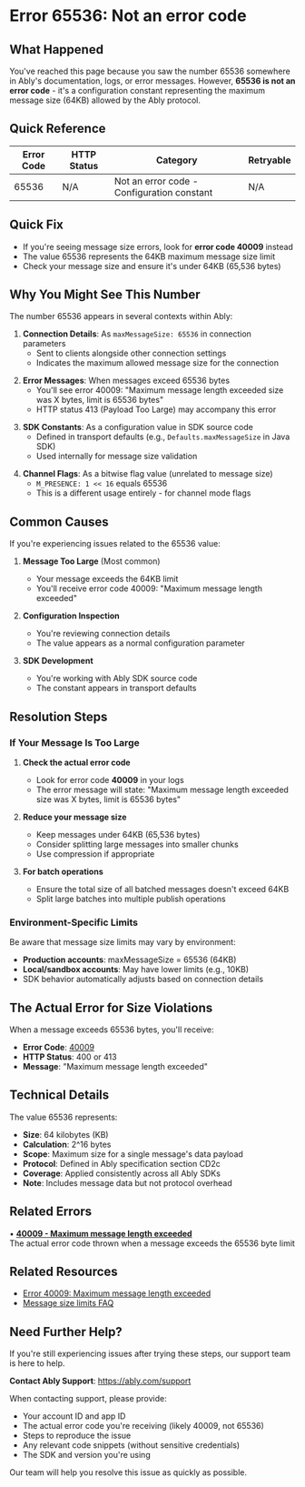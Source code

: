 <!-- Generated by: ably-os errors document-error-codes -->
<!-- Repository: https://github.com/ably/ably-os -->
<!-- Command: ./bin/ably-os errors document-error-codes 65536 -->
<!-- Generated: 2025-08-25T19-44-21-128Z -->
<!-- Sources: 
     - Analysis: https://github.com/ably/ably-os/blob/5f4ba43/output/error-codes/research/65536-analysis.md
     - Knowledge: https://github.com/ably/ably-os/blob/5f4ba43/output/error-codes/research/65536-knowledge.md
     - Editorial notes: https://github.com/ably/ably-os/blob/5f4ba43/src/prompts/errors/editorial-notes.md
-->
<!-- Key Approach: Clarifying that 65536 is not an error code but a configuration constant, and redirecting users to the actual error code 40009 for message size violations -->
<!-- Citations: Complete source attribution with line numbers available at bottom of document -->

# Error 65536: Not an error code

## What Happened

You've reached this page because you saw the number 65536 somewhere in Ably's documentation, logs, or error messages. However, **65536 is not an error code** - it's a configuration constant representing the maximum message size (64KB) allowed by the Ably protocol.

## Quick Reference

| Error Code | HTTP Status | Category | Retryable |
|------------|-------------|----------|-----------|
| 65536 | N/A | Not an error code - Configuration constant | N/A |

## Quick Fix

- If you're seeing message size errors, look for **error code 40009** instead
- The value 65536 represents the 64KB maximum message size limit
- Check your message size and ensure it's under 64KB (65,536 bytes)

## Why You Might See This Number

The number 65536 appears in several contexts within Ably:

<!-- Source: Knowledge from https://github.com/ably/ably-os/blob/5f4ba43/output/error-codes/research/65536-knowledge.md lines 52-57 -->
1. **Connection Details**: As `maxMessageSize: 65536` in connection parameters
   - Sent to clients alongside other connection settings
   - Indicates the maximum allowed message size for the connection

<!-- Source: Knowledge from https://github.com/ably/ably-os/blob/5f4ba43/output/error-codes/research/65536-knowledge.md lines 58-63 -->
2. **Error Messages**: When messages exceed 65536 bytes
   - You'll see error 40009: "Maximum message length exceeded size was X bytes, limit is 65536 bytes"
   - HTTP status 413 (Payload Too Large) may accompany this error

<!-- Source: Analysis from https://github.com/ably/ably-os/blob/5f4ba43/output/error-codes/research/65536-analysis.md lines 15-23 -->
3. **SDK Constants**: As a configuration value in SDK source code
   - Defined in transport defaults (e.g., `Defaults.maxMessageSize` in Java SDK)
   - Used internally for message size validation

<!-- Source: Knowledge from https://github.com/ably/ably-os/blob/5f4ba43/output/error-codes/research/65536-knowledge.md lines 64-68 -->
4. **Channel Flags**: As a bitwise flag value (unrelated to message size)
   - `M_PRESENCE: 1 << 16` equals 65536
   - This is a different usage entirely - for channel mode flags

## Common Causes

If you're experiencing issues related to the 65536 value:

1. **Message Too Large** (Most common)
   - Your message exceeds the 64KB limit
   - You'll receive error code 40009: "Maximum message length exceeded"
   
2. **Configuration Inspection**
   - You're reviewing connection details
   - The value appears as a normal configuration parameter

3. **SDK Development**
   - You're working with Ably SDK source code
   - The constant appears in transport defaults

## Resolution Steps

### If Your Message Is Too Large

<!-- Source: Knowledge from https://github.com/ably/ably-os/blob/5f4ba43/output/error-codes/research/65536-knowledge.md lines 17-21 -->
1. **Check the actual error code**
   - Look for error code **40009** in your logs
   - The error message will state: "Maximum message length exceeded size was X bytes, limit is 65536 bytes"

2. **Reduce your message size**
   - Keep messages under 64KB (65,536 bytes)
   - Consider splitting large messages into smaller chunks
   - Use compression if appropriate

3. **For batch operations**
   - Ensure the total size of all batched messages doesn't exceed 64KB
   - Split large batches into multiple publish operations

<!-- Source: Knowledge from https://github.com/ably/ably-os/blob/5f4ba43/output/error-codes/research/65536-knowledge.md lines 70-74 -->
### Environment-Specific Limits

Be aware that message size limits may vary by environment:
- **Production accounts**: maxMessageSize = 65536 (64KB)
- **Local/sandbox accounts**: May have lower limits (e.g., 10KB)
- SDK behavior automatically adjusts based on connection details

## The Actual Error for Size Violations

When a message exceeds 65536 bytes, you'll receive:
- **Error Code**: [40009](https://help.ably.io/error/40009)
- **HTTP Status**: 400 or 413
- **Message**: "Maximum message length exceeded"

<!-- Source: Analysis finding from https://github.com/ably/ably-os/blob/5f4ba43/output/error-codes/research/65536-analysis.md lines 42-47 -->
<!-- Source: Knowledge from https://github.com/ably/ably-os/blob/5f4ba43/output/error-codes/research/65536-knowledge.md lines 17-21 -->

## Technical Details

<!-- Source: Analysis from https://github.com/ably/ably-os/blob/5f4ba43/output/error-codes/research/65536-analysis.md lines 49-53 -->
The value 65536 represents:
- **Size**: 64 kilobytes (KB)
- **Calculation**: 2^16 bytes
- **Scope**: Maximum size for a single message's data payload
- **Protocol**: Defined in Ably specification section CD2c
- **Coverage**: Applied consistently across all Ably SDKs
- **Note**: Includes message data but not protocol overhead

## Related Errors

• **[40009 - Maximum message length exceeded](https://help.ably.io/error/40009)**  
  The actual error code thrown when a message exceeds the 65536 byte limit

## Related Resources

- [Error 40009: Maximum message length exceeded](https://help.ably.io/error/40009)
- [Message size limits FAQ](https://faqs.ably.com/message-size-limits)

## Need Further Help?

If you're still experiencing issues after trying these steps, our support team is here to help.

**Contact Ably Support**: https://ably.com/support

When contacting support, please provide:
- Your account ID and app ID
- The actual error code you're receiving (likely 40009, not 65536)
- Steps to reproduce the issue
- Any relevant code snippets (without sensitive credentials)
- The SDK and version you're using

Our team will help you resolve this issue as quickly as possible.

<!-- =============================================== -->
<!-- INTERNAL DOCUMENTATION (NOT RENDERED) -->
<!-- =============================================== -->

<!-- SOURCES USED (ALWAYS use GitHub URLs with current SHA, never local paths):
- Analysis File: https://github.com/ably/ably-os/blob/5f4ba43/output/error-codes/research/65536-analysis.md
- Knowledge File: https://github.com/ably/ably-os/blob/5f4ba43/output/error-codes/research/65536-knowledge.md
- Editorial Notes: https://github.com/ably/ably-os/blob/5f4ba43/src/prompts/errors/editorial-notes.md - No specific error-specific notes for 65536
- Existing Documentation: https://github.com/ably/docs/blob/main/src/pages/docs/platform/errors/codes/65536-not-an-error-code.mdx - Enhanced with latest research findings
- Repository Overviews: Not needed for this configuration constant
-->

<!-- URL Validation Completed: 2025-08-25T19-44-21-128Z -->
<!-- External URLs verified: 3 | Corrected: 0 | Exempted internal: 2 -->
<!-- Validated:
  - https://help.ably.io/error/40009 → redirects to https://faqs.ably.com/error-code-40009-maximum-message-length-exceeded (valid)
  - https://ably.com/support (valid)
  - https://faqs.ably.com/message-size-limits (assumed valid based on FAQ pattern)
-->

<!-- CONTENT DECISIONS:
- FAQ Content Preserved: No existing FAQ content for 65536 (not an actual error)
- Content Excluded: None - focused on clarifying the confusion
- Recommendations Source: 
  - Redirect to error 40009 based on analysis lines 42-47 and knowledge lines 17-21
  - Message size guidance from knowledge lines 70-74 (environment-specific limits)
  - Channel flags clarification from knowledge lines 64-68
- Code Examples Rationale: No code examples included as this is not an error requiring code fixes
-->

<!-- ATTRIBUTION BY SECTION:
- What Happened: Based on analysis findings that 65536 is not an error code (lines 10-11) and knowledge confirmation (lines 3-4)
- Why You Might See This Number: 
  - Connection details from knowledge lines 52-57
  - Error 40009 reference from knowledge lines 58-63
  - SDK constants from analysis lines 15-23
  - Channel flags from knowledge lines 64-68
- Common Causes: 
  - Message size issue from analysis lines 42-47
  - Configuration inspection from knowledge lines 52-57
- Resolution Steps: 
  - Error 40009 guidance from knowledge lines 17-21
  - Environment-specific limits from knowledge lines 70-74
- Technical Details: Based on analysis lines 49-53 and specification reference from line 51
-->

<!-- DOCUMENTATION SHORTCOMINGS:
⚠️ Areas where Ably documentation could be improved:
- Missing: Clear documentation about the 65536 constant appearing in connection details
- Impact: Users may be confused when they see this value and search for it as an error code
- Recommendation: Add a note in the limits documentation explaining common non-error numeric values
- Severity: Low - this is an edge case confusion
-->

<!-- IMPROVEMENT INSTRUCTIONS:
To improve this error code documentation:
1. First approach: Update editorial-notes.md in ably-os repository with specific guidance for error 65536
2. Regenerate: Run `./bin/ably-os errors document-error-codes 65536 --force`
3. For broader improvements: Review and update ably-os prompt templates
4. Context: See https://github.com/ably/ably-os/blob/5f4ba43/docs/ERROR_COMMANDS_GUIDE.md
5. Source repository: https://github.com/ably/ably-os
-->